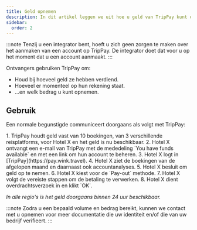 ```yaml
---
title: Geld opnemen
description: In dit artikel leggen we uit hoe u geld van TripPay kunt opnemen.
sidebar:
  order: 2
---
```


:::note
Tenzij u een integrator bent, hoeft u zich geen zorgen te maken over het aanmaken van een account op TripPay. De integrator doet dat voor u op het moment dat u een account aanmaakt.
:::

Ontvangers gebruiken TripPay om:

* Houd bij hoeveel geld ze hebben verdiend.
* Hoeveel er momenteel op hun rekening staat.
* ...en welk bedrag u kunt opnemen.

## Gebruik

Een normale begunstigde communiceert doorgaans als volgt met TripPay:

<Steps>
  1. TripPay houdt geld vast van 10 boekingen, van 3 verschillende reisplatforms, voor Hotel X en het geld is nu beschikbaar.
  2. Hotel X ontvangt een e-mail van TripPay met de mededeling `You have funds available` en met een link om hun account te beheren.
  3. Hotel X logt in [TripPay](https://pay.wink.travel).
  4. Hotel X ziet de boekingen van de afgelopen maand en daarnaast ook accountanalyses.
  5. Hotel X besluit om geld op te nemen.
  6. Hotel X kiest voor de `Pay-out` methode.
  7. Hotel X volgt de vereiste stappen om de betaling te verwerken.
  8. Hotel X dient overdrachtsverzoek in en klikt `OK`.
</Steps>


*In alle regio's is het geld doorgaans binnen 24 uur beschikbaar.*

:::note
Zodra u een bepaald volume en bedrag bereikt, kunnen we contact met u opnemen voor meer documentatie die uw identiteit en/of die van uw bedrijf verifieert.
:::

